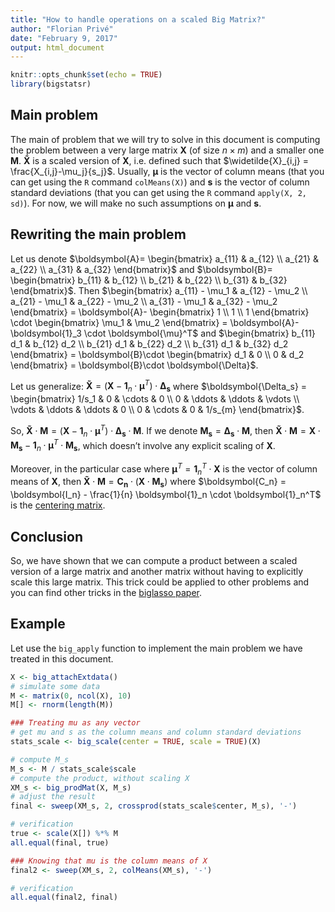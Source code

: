 ```yaml
---
title: "How to handle operations on a scaled Big Matrix?"
author: "Florian Privé"
date: "February 9, 2017"
output: html_document
---
```


\newcommand{\vect}[1]{\boldsymbol{#1}}
\newcommand\R{\texttt{R}}
\newcommand\A{\vect{A}}
\newcommand\B{\vect{B}}
\newcommand\X{\vect{X}}
\newcommand\M{\vect{M}}

```r
knitr::opts_chunk$set(echo = TRUE)
library(bigstatsr)
```

## Main problem

The main of problem that we will try to solve in this document is computing the problem between a very large matrix $\X$ (of size $n \times m$) and a smaller one $\M$. $\vect{\widetilde{X}}$ is a scaled version of $\X$, i.e. defined such that $\widetilde{X}_{i,j} = \frac{X_{i,j}-\mu_j}{s_j}$. Usually, $\vect{\mu}$ is the vector of column means (that you can get using the $\R$ command `colMeans(X)`) and $\vect{s}$ is the vector of column standard deviations (that you can get using the $\R$ command `apply(X, 2, sd)`). For now, we will make no such assumptions on $\vect{\mu}$ and $\vect{s}$.

## Rewriting the main problem

Let us denote $\A = \begin{bmatrix}
    a_{11} & a_{12} \\
    a_{21} & a_{22} \\
    a_{31} & a_{32} 
\end{bmatrix}$ and $\B = \begin{bmatrix}
    b_{11} & b_{12} \\
    b_{21} & b_{22} \\
    b_{31} & b_{32} 
\end{bmatrix}$. Then $\begin{bmatrix}
    a_{11} - \mu_1 & a_{12} - \mu_2 \\
    a_{21} - \mu_1 & a_{22} - \mu_2 \\
    a_{31} - \mu_1 & a_{32} - \mu_2 
\end{bmatrix} = \A - \begin{bmatrix}
    1 \\
    1 \\
    1 
\end{bmatrix} \cdot \begin{bmatrix}
    \mu_1 & \mu_2 
\end{bmatrix} = \A - \vect{1}_3 \cdot \vect{\mu}^T$
and $\begin{bmatrix}
    b_{11} d_1 & b_{12} d_2 \\
    b_{21} d_1 & b_{22} d_2 \\
    b_{31} d_1 & b_{32} d_2
\end{bmatrix} = \B \cdot \begin{bmatrix}
    d_1 & 0 \\
    0 & d_2 
\end{bmatrix} = \B \cdot \vect{\Delta}$.

Let us generalize: $\vect{\widetilde{X}} = (\X - \vect{1}_n \cdot \vect{\mu}^T) \cdot \vect{\Delta_s}$ where $\vect{\Delta_s} = \begin{bmatrix}
    1/s_1 & 0 & \cdots & 0 \\
    0 & \ddots & \ddots & \vdots \\
    \vdots & \ddots & \ddots & 0 \\
    0 & \cdots & 0 & 1/s_{m} 
\end{bmatrix}$. 

So, $\vect{\widetilde{X}} \cdot \M = (\X - \vect{1}_n \cdot \vect{\mu}^T) \cdot \vect{\Delta_s} \cdot \M$. If we denote $\vect{M_s} = \vect{\Delta_s} \cdot \M$, then $\vect{\widetilde{X}} \cdot \M = \X \cdot \vect{M_s} - \vect{1}_n \cdot \vect{\mu}^T \cdot \vect{M_s}$, which doesn't involve any explicit scaling of $\X$. 

Moreover, in the particular case where $\vect{\mu}^T = \vect{1}_n^T \cdot \X$ is the vector of column means of $\X$, then $\vect{\widetilde{X}} \cdot \M = \vect{C_n} \cdot (\X \cdot \vect{M_s})$ where $\vect{C_n} = \vect{I_n} - \frac{1}{n} \vect{1}_n \cdot \vect{1}_n^T$ is the [centering matrix](https://en.wikipedia.org/wiki/Centering_matrix). 

## Conclusion

So, we have shown that we can compute a product between a scaled version of a  large matrix and another matrix without having to explicitly scale this large matrix. This trick could be applied to other problems and you can find other tricks in the [biglasso paper](https://arxiv.org/abs/1701.05936).

## Example

Let use the `big_apply` function to implement the main problem we have treated in this document.

```r
X <- big_attachExtdata()
# simulate some data
M <- matrix(0, ncol(X), 10)
M[] <- rnorm(length(M))
```

```r
### Treating mu as any vector
# get mu and s as the column means and column standard deviations
stats_scale <- big_scale(center = TRUE, scale = TRUE)(X)

# compute M_s
M_s <- M / stats_scale$scale
# compute the product, without scaling X
XM_s <- big_prodMat(X, M_s)
# adjust the result
final <- sweep(XM_s, 2, crossprod(stats_scale$center, M_s), '-')

# verification
true <- scale(X[]) %*% M
all.equal(final, true)

### Knowing that mu is the column means of X
final2 <- sweep(XM_s, 2, colMeans(XM_s), '-')

# verification
all.equal(final2, final)
```
